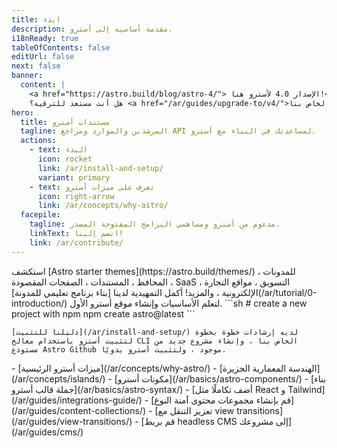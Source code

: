 ```yaml
---
title: ابدء
description: مقدمة أساسية إلى أسترو.
i18nReady: true
tableOfContents: false
editUrl: false
next: false
banner:
  content: |
    <a href="https://astro.build/blog/astro-4/"> الإصدار 4.0 لأسترو هنا!</a>
    هل أنت مستعد للترقية؟ <a href="/ar/guides/upgrade-to/v4/">اقرأ دليل الترقية الخاص بنا</a>.
hero:
  title: مستندات أسترو
  tagline: المرشدين والموارد ومراجع API لمساعدتك في البناء مع أسترو.
  actions:
    - text: البدء
      icon: rocket
      link: /ar/install-and-setup/
      variant: primary
    - text: تعرف على ميزات أسترو
      icon: right-arrow
      link: /ar/concepts/why-astro/
  facepile:
    tagline: مدعوم من أسترو ومساهمي البرامج المفتوحة المصدر.
    linkText: انضم إلينا!
    link: /ar/contribute/
---
```



<CardGrid>
  <Card title="ماذا ستبني مع أسترو" icon="laptop">
    استكشف [Astro starter themes](https://astro.build/themes/) للمدونات ، المحافظ ، المستندات ، الصفحات المقصودة ، SaaS ، التسويق ، مواقع التجارة الإلكترونية ، والمزيد!
  </Card>

  <Card title="قم بجولة إرشاد" icon="star">
    أكمل التمهيدية لدينا [بناء برنامج تعليمي للمدونة](/ar/tutorial/0-introduction/) لتعلم الأساسيات وإنشاء موقع أسترو الأول.
  </Card>

  <SplitCard title="ابدأ مشروعًا جديدًا" icon="rocket">
    ```sh
    # create a new project with npm
    npm create astro@latest
    ```
    
    [دليلنا للتثبيت](/ar/install-and-setup/) لديه إرشادات خطوة بخطوة لتثبيت أسترو باستخدام معالج CLI الخاص بنا ، وإنشاء مشروع جديد من مستودع Astro Github موجود ، ولتثبيت أسترو يدويًا.
  </SplitCard>

  <ListCard title="تعلم" icon="open-book">
    - [ميزات أسترو الرئيسية](/ar/concepts/why-astro/)
    - [الهندسة المعمارية الجزيرة](/ar/concepts/islands/)
    - [مكونات أسترو](/ar/basics/astro-components/)
    - [بناء جملة قالب أسترو](/ar/basics/astro-syntax/)
  </ListCard>

  <ListCard title="امتداد" icon="puzzle">
    - [أضف تكاملًا مثل React و Tailwind](/ar/guides/integrations-guide/)
    - [قم بإنشاء مجموعات محتوى آمنة النوع](/ar/guides/content-collections/)
    - [تعزيز التنقل مع view transitions](/ar/guides/view-transitions/)
    - [قم بربط headless CMS إلى مشروعك](/ar/guides/cms/)
  </ListCard>
</CardGrid>

<Discord title="هل لديك سؤال أو تريد المشاركة؟" cta="انضم إلينا على Discord"/>
